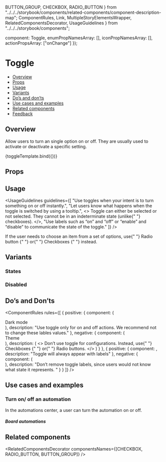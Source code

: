   BUTTON_GROUP,
  CHECKBOX,
  RADIO_BUTTON
} from "../../../storybook/components/related-components/component-description-map";
  ComponentRules,
  Link,
  MultipleStoryElementsWrapper,
  RelatedComponentsDecorator,
  UsageGuidelines
} from "../../../storybook/components";

  component: Toggle,
  enumPropNamesArray: [],
  iconPropNamesArray: [],
  actionPropsArray: ["onChange"]
});

<Meta title="Inputs/Toggle" component={Toggle} argTypes={metaSettings.argTypes} decorators={metaSettings.decorators} />

<!--- Component template -->


<!--- Component documentation -->

# Toggle

- [Overview](#overview)
- [Props](#props)
- [Usage](#usage)
- [Variants](#variants)
- [Do’s and don’ts](#dos-and-donts)
- [Use cases and examples](#use-cases-and-examples)
- [Related components](#related-components)
- [Feedback](#feedback)

## Overview

Allow users to turn an single option on or off. They are usually used to activate or deactivate a specific setting.

<Canvas>
  <Story name="Overview">{toggleTemplate.bind({})}</Story>
</Canvas>

## Props

<ArgsTable story="Overview" />

## Usage

<UsageGuidelines
  guidelines={[
    "Use toggles when your intent is to turn something on or off instantly.",
    "Let users know what happens when the toggle is switched by using a tooltip.",
    <>
      Toggle can either be selected or not selected. They cannot be in an indeterminate state (unlike{" "}
      <Link href="/?path=/docs/inputs-checkbox--overview">checkboxes</Link>).
    </>,
    "Use labels such as “on” and “off” or “enable” and “disable” to communicate the state of the toggle."
  ]}
/>

<Tip>
  If the user needs to choose an item from a set of options, use{" "}
  <Link href="/?path=/docs/inputs-radio-button--overview" size={Link.sizes.SMALL} withoutSpacing>
    Radio button
  </Link>{" "}
  or{" "}
  <Link href="/?path=/docs/inputs-checkbox--overview" size={Link.sizes.SMALL} withoutSpacing>
    Checkboxes
  </Link>{" "}
  instead.
</Tip>

## Variants

### States

<Canvas>
  <Story name="States">
    <MultipleStoryElementsWrapper className="monday-storybook-toggle_column">
      <Toggle isDefaultSelected={false} />
      <Toggle />
    </MultipleStoryElementsWrapper>
  </Story>
</Canvas>

### Disabled

<Canvas>
  <Story name="Disabled">
    <MultipleStoryElementsWrapper className="monday-storybook-toggle_column">
      <Toggle isDefaultSelected={false} disabled />
      <Toggle disabled />
    </MultipleStoryElementsWrapper>
  </Story>
</Canvas>

## Do’s and Don’ts

<ComponentRules
  rules={[
    {
      positive: {
        component: (
          <div className="monday-storybook-toggle_row">
            Dark mode <Toggle />
          </div>
        ),
        description: "Use toggle only for on and off actions. We recommend not to change these lables values."
      },
      negative: {
        component: (
          <div className="monday-storybook-toggle_row">
            Theme <Toggle offOverrideText="Light mode" onOverrideText="Dark mode" />
          </div>
        ),
        description: (
          <>
            Don’t use toggle for configurations. Instead, use{" "}
            <Link href="/?path=/docs/inputs-checkbox--overview" withoutSpacing>
              Checkboxes
            </Link>{" "}
            or{" "}
            <Link href="/?path=/docs/inputs-radio-button--overview" withoutSpacing>
              Radio buttons.
            </Link>
          </>
        )
      }
    },
    {
      positive: {
        component: <Toggle />,
        description: "Toggle will always appear with labels"
      },
      negative: {
        component: (
          <div className="monday-storybook-toggle_column">
            <Toggle offOverrideText="" />
            <Toggle areLabelsHidden />
          </div>
        ),
        description: "Don’t remove toggle labels, since users would not know what state it represents. "
      }
    }
  ]}
/>

## Use cases and examples

### Turn on/ off an automation

In the automations center, a user can turn the automation on or off.

<Canvas>
  <Story name="Turn on/ off an automation">
    <h5>Board automations</h5>
    <Toggle />
  </Story>
</Canvas>

## Related components

<RelatedComponentsDecorator componentsNames={[CHECKBOX, RADIO_BUTTON, BUTTON_GROUP]} />
